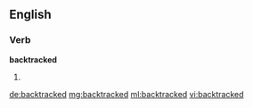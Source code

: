 ==English==

===Verb===
'''backtracked'''

# {{past of|backtrack}}

[[de:backtracked]]
[[mg:backtracked]]
[[ml:backtracked]]
[[vi:backtracked]]